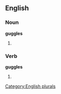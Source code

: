 ==English==

===Noun===
'''guggles'''

# {{plural of |[[guggle]]}}

===Verb===
'''guggles'''

# {{third-person singular of|[[guggle]]}}

[[Category:English plurals]]